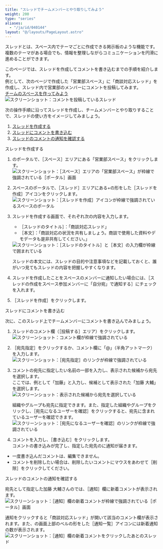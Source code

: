 ```yaml
---
title: "スレッドでチームメンバーとやり取りしてみよう"
weight: 200
type: "series"
aliases:
  - "/ja/id/040144"
layout: "@/layouts/PageLayout.astro"
---
```




スレッドとは、スペース内でテーマごとに作成できる掲示板のような機能です。複数のテーマがある場合でも、情報を整理しながらコミュニケーションを円滑に進めることができます。

このページでは、スレッドを作成してコメントを書き込むまでの手順を紹介します。  
例として、次のページで作成した「営業部スペース」に「商談対応スレッド」を作成し、スレッド内で営業部のメンバーにコメントを投稿してみます。  
[チームのスペースを作ってみよう](/k/ja/id/040143.html)  
<Img src="/k/kintone/img-ja/add_thread_commnent_img09.png" alt="スクリーンショット：コメントを投稿しているスレッド" />

次の操作手順に沿ってスレッドを作成し、チームメンバーとやり取りすることで、スレッドの使い方をイメージしてみましょう。

<Listsummary>

1. [スレッドを作成する](#space_create_add_thread_comment_10)
1. [スレッドにコメントを書き込む](#space_create_add_thread_comment_20)
1. [スレッドのコメントの通知を確認する](#space_create_add_thread_comment_30)

</Listsummary>

<Heading id="space_create_add_thread_comment_10">スレッドを作成する</Heading>

1. <Kintone />のポータルで、<Wovn>［スペース］</Wovn>エリアにある「営業部スペース」をクリックします。<Wovn></Wovn>
   <Img src="/k/kintone/img-ja/add_thread_commnent_img01.png" alt="スクリーンショット：［スペース］エリアの「営業部スペース」が枠線で強調されている［ポータル］画面" />

1. スペースのポータルで、<Wovn>［スレッド］</Wovn>エリアにある+の形をした<Wovn>［スレッドを作成］</Wovn>アイコンをクリックします。
   <Img src="/k/kintone/img-ja/add_thread_commnent_img02.png" alt="スクリーンショット：［スレッドを作成］アイコンが枠線で強調されているスペースのポータル" />

1. スレッドを作成する画面で、それぞれ次の内容を入力します。
   * <Wovn>［スレッドのタイトル］</Wovn>：「商談対応スレッド」
   * <Wovn>［本文］</Wovn>：「商談対応の状況を共有しましょう。商談で使用した資料やデモデータも是非共有してください。」

   <Img src="/k/kintone/img-ja/add_thread_commnent_img03.png" alt="スクリーンショット：［スレッドのタイトル］と［本文］の入力欄が枠線で囲まれている" />

   <Hint>

   スレッドの本文には、スレッドの目的や注意事項などを記載しておくと、誰がいつ見てもスレッドの内容を把握しやすくなります。

   </Hint>

1. スレッドを作成したことをスペースのメンバーに通知したい場合には、<Wovn>［スレッドの作成をスペース参加メンバーに「自分宛」で通知する］</Wovn>にチェックを入れます。

1. <Wovn>［スレッドを作成］</Wovn>をクリックします。

<Heading id="space_create_add_thread_comment_20">スレッドにコメントを書き込む</Heading>

次に、このスレッド上でチームメンバーにコメントを書き込んでみましょう。

1. スレッドのコメント欄（<Wovn>［投稿する］</Wovn>エリア）をクリックします。
   <Img src="/k/kintone/img-ja/add_thread_commnent_img04.png" alt="スクリーンショット：コメント欄が枠線で強調されている" />

1. <Wovn>［宛先指定］</Wovn>をクリックするか、コメント欄に「@」（半角アットマーク）を入力します。
   <Img src="/k/kintone/img-ja/add_thread_commnent_img05.png" alt="スクリーンショット：［宛先指定］のリンクが枠線で強調されている" />

1. コメントの宛先に指定したい名前の一部を入力し、表示された候補から宛先を選択します。  
  ここでは、例として「加藤」と入力し、候補として表示された「加藤 大輔」を選択します。
   <Img src="/k/kintone/img-ja/add_thread_commnent_img06.png" alt="スクリーンショット：表示された候補から宛先を選択している" />

   <Note>

   組織やグループも宛先に指定できます。また、指定した組織やグループをクリックし、<Wovn>［宛先になるユーザーを確認］</Wovn>をクリックすると、宛先に含まれているユーザーを確認できます。  
   <Img src="/k/kintone/img-ja/comment_address_img05_1.png" alt="スクリーンショット：［宛先になるユーザーを確認］のリンクが枠線で強調されている" />

   </Note>

1. コメントを入力し、<Wovn>［書き込む］</Wovn>をクリックします。  
  コメントの書き込みが完了し、指定した宛先の<Kintone />に通知が届きます。

<Note>

* 一度書き込んだコメントは、編集できません。
* コメントを削除したい場合は、削除したいコメントにマウスをあわせて<Wovn>［削除］</Wovn>をクリックしてください。

</Note>

<Heading id="space_create_add_thread_comment_30">スレッドのコメントの通知を確認する</Heading>

宛先として指定した加藤 大輔さんの<Kintone />では、<Wovn>［通知］</Wovn>欄に新着コメントが表示されます。  
<Img src="/k/kintone/img-ja/add_thread_commnent_img07.png" alt="スクリーンショット：［通知］欄の新着コメントが枠線で強調されている［ポータル］画面" />

通知をクリックすると「商談対応スレッド」が開いて該当のコメント欄が表示されます。また、<Kintone />の画面上部のベルの形をした<Wovn>［通知一覧］</Wovn>アイコンには新着通知の数が表示されます。
<Img src="/k/kintone/img-ja/add_thread_commnent_img08.png" alt="スクリーンショット：［通知］欄の新着コメントをクリックしたあとのスレッド" />
